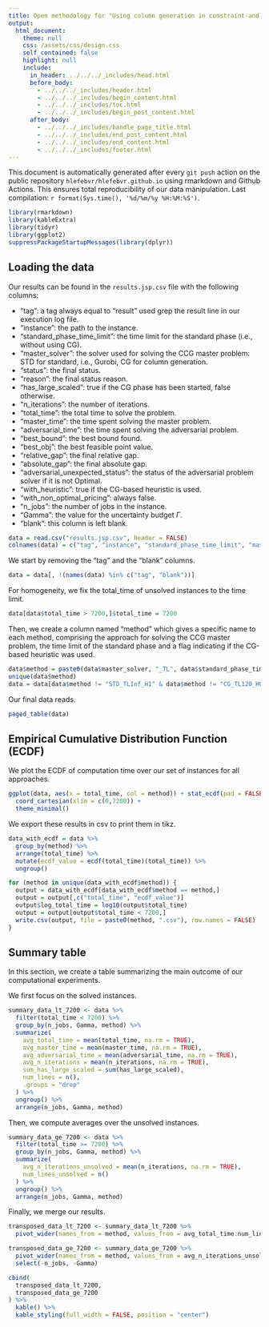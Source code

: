 ```yaml
---
title: Open methodology for "Using column generation in constraint-and-column generation for adjustable robust optimization" > JSP
output: 
  html_document:
    theme: null
    css: /assets/css/design.css
    self_contained: false
    highlight: null
    include:
      in_header: ../../../_includes/head.html
      before_body: 
        - ../../../_includes/header.html
        - ../../../_includes/begin_content.html
        - ../../../_includes/toc.html
        - ../../../_includes/begin_post_content.html
      after_body: 
        - ../../../_includes/handle_page_title.html
        - ../../../_includes/end_post_content.html
        - ../../../_includes/end_content.html
        - ../../../_includes/footer.html
---
```


<div class="warning">This document is automatically generated after every `git push` action on the public repository `hlefebvr/hlefebvr.github.io` using rmarkdown and Github Actions. This ensures total reproducibility of our data manipulation. Last compilation: `r format(Sys.time(), '%d/%m/%y %H:%M:%S')`.</div>

```r
library(rmarkdown)
library(kableExtra)
library(tidyr)
library(ggplot2)
suppressPackageStartupMessages(library(dplyr))
```

## Loading the data

Our results can be found in the `results.jsp.csv` file with the following columns:

- "tag": a tag always equal to "result" used grep the result line in our execution log file.
- "instance": the path to the instance.
- "standard_phase_time_limit": the time limit for the standard phase (i.e., without using CG).
- "master_solver": the solver used for solving the CCG master problem: STD for standard, i.e., Gurobi, CG for column generation.
- "status": the final status.
- "reason": the final status reason.
- "has_large_scaled": true if the CG phase has been started, false otherwise.
- "n_iterations": the number of iterations.
- "total_time": the total time to solve the problem.
- "master_time": the time spent solving the master problem.
- "adversarial_time": the time spent solving the adversarial problem.
- "best_bound": the best bound found.
- "best_obj": the best feasible point value.
- "relative_gap": the final relative gap.
- "absolute_gap": the final absolute gap.
- "adversarial_unexpected_status": the status of the adversarial problem solver if it is not Optimal.
-  "with_heuristic": true if the CG-based heuristic is used.
- "with_non_optimal_pricing": always false.
- "n_jobs": the number of jobs in the instance.
- "Gamma": the value for the uncertainty budget $\Gamma$.
- "blank": this column is left blank.

```r
data = read.csv("results.jsp.csv", header = FALSE)
colnames(data) = c("tag", "instance", "standard_phase_time_limit", "master_solver", "status", "reason", "has_large_scaled", "n_iterations", "total_time", "master_time", "adversarial_time", "best_bound", "best_obj", "relative_gap", "absolute_gap", "adversarial_unexpected_status",  "with_heuristic", "with_non_optimal_pricing", "n_jobs", "Gamma", "blank")
```


We start by removing the "tag" and the "blank" columns.

```r
data = data[, !(names(data) %in% c("tag", "blank"))]
```

For homogeneity, we fix the total_time of unsolved instances to the time limit. 

```r
data[data$total_time > 7200,]$total_time = 7200
```

Then, we create a column named "method" which gives a specific name to each method, comprising the approach for solving the CCG master problem,
the time limit of the standard phase and a flag indicating if the CG-based heuristic was used.

```r
data$method = paste0(data$master_solver, "_TL", data$standard_phase_time_limit, "_H", data$with_heuristic)
unique(data$method)
data = data[data$method != "STD_TLInf_H1" & data$method != "CG_TL120_H0" & data$method != "CG_TL120_H1",]
```

Our final data reads.

```r
paged_table(data)
```

## Empirical Cumulative Distribution Function (ECDF)

We plot the ECDF of computation time over our set of instances for all approaches.

```r
ggplot(data, aes(x = total_time, col = method)) + stat_ecdf(pad = FALSE) +
  coord_cartesian(xlim = c(0,7200)) +
  theme_minimal()
```

We export these results in csv to print them in tikz.

```r
data_with_ecdf = data %>%
  group_by(method) %>%
  arrange(total_time) %>%
  mutate(ecdf_value = ecdf(total_time)(total_time)) %>%
  ungroup()

for (method in unique(data_with_ecdf$method)) {
  output = data_with_ecdf[data_with_ecdf$method == method,]
  output = output[,c("total_time", "ecdf_value")]
  output$log_total_time = log10(output$total_time)
  output = output[output$total_time < 7200,]
  write.csv(output, file = paste0(method, ".csv"), row.names = FALSE)
}
```

## Summary table

In this section, we create a table summarizing the main outcome of our computational experiments.

We first focus on the solved instances.

```r
summary_data_lt_7200 <- data %>%
  filter(total_time < 7200) %>%
  group_by(n_jobs, Gamma, method) %>%
  summarize(
    avg_total_time = mean(total_time, na.rm = TRUE),
    avg_master_time = mean(master_time, na.rm = TRUE),
    avg_adversarial_time = mean(adversarial_time, na.rm = TRUE),
    avg_n_iterations = mean(n_iterations, na.rm = TRUE),
    sum_has_large_scaled = sum(has_large_scaled),
    num_lines = n(),
    .groups = "drop"
  ) %>%
  ungroup() %>%
  arrange(n_jobs, Gamma, method)
```

Then, we compute averages over the unsolved instances.

```r
summary_data_ge_7200 <- data %>%
  filter(total_time >= 7200) %>%
  group_by(n_jobs, Gamma, method) %>%
  summarize(
    avg_n_iterations_unsolved = mean(n_iterations, na.rm = TRUE),
    num_lines_unsolved = n()
  ) %>%
  ungroup() %>%
  arrange(n_jobs, Gamma, method)
```


Finally, we merge our results.

```r
transposed_data_lt_7200 <- summary_data_lt_7200 %>%
  pivot_wider(names_from = method, values_from = avg_total_time:num_lines)

transposed_data_ge_7200 <- summary_data_ge_7200 %>%
  pivot_wider(names_from = method, values_from = avg_n_iterations_unsolved:num_lines_unsolved) %>%
  select(-n_jobs, -Gamma)

cbind(
  transposed_data_lt_7200,
  transposed_data_ge_7200
) %>%
  kable() %>%
  kable_styling(full_width = FALSE, position = "center")
```
